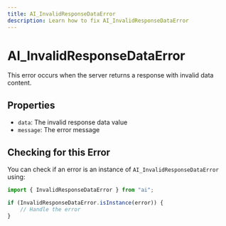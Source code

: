 ```yaml
---
title: AI_InvalidResponseDataError
description: Learn how to fix AI_InvalidResponseDataError
---
```


# AI_InvalidResponseDataError
This error occurs when the server returns a response with invalid data content.

## Properties
- `data`: The invalid response data value
- `message`: The error message

## Checking for this Error

You can check if an error is an instance of `AI_InvalidResponseDataError` using:

```typescript
import { InvalidResponseDataError } from "ai";

if (InvalidResponseDataError.isInstance(error)) {
    // Handle the error
}
```
